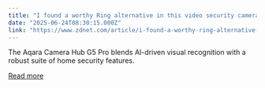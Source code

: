 ```yaml
---
title: "I found a worthy Ring alternative in this video security camera (and it has no subscriptions)"
date: "2025-06-24T08:30:15.000Z"
link: "https://www.zdnet.com/article/i-found-a-worthy-ring-alternative-in-this-video-security-camera-and-it-has-no-subscriptions/"
---
```


The Aqara Camera Hub G5 Pro blends AI-driven visual recognition with a robust suite of home security features.

[Read more](https://www.zdnet.com/article/i-found-a-worthy-ring-alternative-in-this-video-security-camera-and-it-has-no-subscriptions/)
